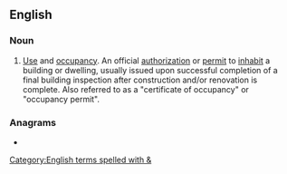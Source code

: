 {{also|uo|ūo|ŭo|-uo|ųo-|u. ö.}}
==English==

===Noun===
{{en-noun}}

# {{lb|en|initialism}} [[use|Use]] and [[occupancy]]. An official [[authorization]] or [[permit]] to [[inhabit]] a building or dwelling, usually issued upon successful completion of a final building inspection after construction and/or renovation is complete. Also referred to as a "certificate of occupancy" or "occupancy permit".

===Anagrams===
* {{anagrams|en|OU|ou}}

[[Category:English terms spelled with &]]